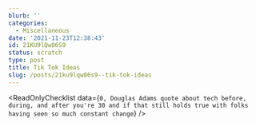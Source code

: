 ```yaml
---
blurb: ''
categories:
  - Miscellaneous
date: '2021-11-23T12:38:43'
id: 21KU9lQw86S9
status: scratch
type: post
title: Tik Tok Ideas
slug: /posts/21ku9lqw86s9--tik-tok-ideas
---
```


<ReadOnlyChecklist data={`
0, Douglas Adams quote about tech before, during, and after you're 30 and if that still holds true with folks having seen so much constant change
`} />
